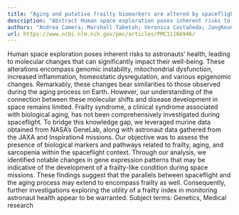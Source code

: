 ```yaml
---
title: "Aging and putative frailty biomarkers are altered by spaceflight"
description: "Abstract Human space exploration poses inherent risks to astronauts’ health, leading to molecular changes that can significantly impact their well-being. These alterations encompass genomic instabilit..."
authors: "Andrea Camera; Marshall Tabetah; Veronica Castañeda; JangKeun Kim; Aman Singh Galsinh; Alissen Haro-Vinueza; Ivonne Salinas; Allen Seylani; Shehbeel Arif; Saswati Das; Marcelo A Mori; Anthony Carano; Lorraine Christine de Oliveira; Masafumi Muratani; Richard Barker; Victoria Zaksas; Chirag Goel; Eleni Dimokidis; Deanne M Taylor; Jisu Jeong; Eliah Overbey; Cem Meydan; D Marshall Porterfield; Juan Esteban Díaz; Andrés Caicedo; Jonathan C Schisler; Evagelia C Laiakis; Christopher E Mason; Man S Kim; Fathi Karouia; Nathaniel J Szewczyk; Afshin Beheshti"
url: https://www.ncbi.nlm.nih.gov/pmc/articles/PMC11166946/
---
```


Human space exploration poses inherent risks to astronauts’ health, leading to molecular changes that can significantly impact their well-being. These alterations encompass genomic instability, mitochondrial dysfunction, increased inflammation, homeostatic dysregulation, and various epigenomic changes. Remarkably, these changes bear similarities to those observed during the aging process on Earth. However, our understanding of the connection between these molecular shifts and disease development in space remains limited. Frailty syndrome, a clinical syndrome associated with biological aging, has not been comprehensively investigated during spaceflight. To bridge this knowledge gap, we leveraged murine data obtained from NASA’s GeneLab, along with astronaut data gathered from the JAXA and Inspiration4 missions. Our objective was to assess the presence of biological markers and pathways related to frailty, aging, and sarcopenia within the spaceflight context. Through our analysis, we identified notable changes in gene expression patterns that may be indicative of the development of a frailty-like condition during space missions. These findings suggest that the parallels between spaceflight and the aging process may extend to encompass frailty as well. Consequently, further investigations exploring the utility of a frailty index in monitoring astronaut health appear to be warranted. Subject terms: Genetics, Medical research
